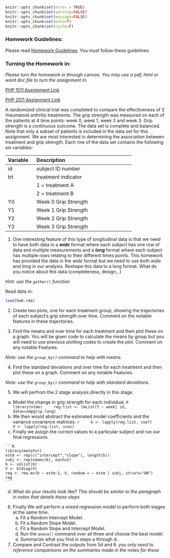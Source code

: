 ```r
knitr::opts_chunk$set(error = TRUE)
knitr::opts_chunk$set(warning=FALSE)
knitr::opts_chunk$set(message=FALSE)
knitr::opts_chunk$set(echo=T)
knitr::opts_chunk$set(cache=F)
```
### Homework Guidelines:

Please read [Homework Guidelines](../homework/guidelines.html). You must follow these guidelines. 


### Turning the Homework in:

*Please turn the homework in through canvas. You may use a pdf, html or word doc file to turn the assignment in.*

[PHP 1511 Assignment Link](https://canvas.brown.edu/courses/1075279/assignments/7694145)

[PHP 2511 Assignment Link](https://canvas.brown.edu/courses/1075280/assignments/7694144)


A randomized clinical trial was completed to compare the effectiveness of 2 rheumatoid arthritis treatments. The grip strength was measured on each of the patients at 4 time points: week 0, week 1, week 2 and week 3. Grip strength is a continuous outcome. The data set is complete and balanced. Note that only a subset of patients is included in the data set for this assignment. We are most interested in determining the association between treatment and grip strength. Each row of the data set contains the following six variables:

---------------------------------------------------------
Variable  Description
--------- ----------------------------------------------
id        subject ID number

trt       treatment indicator

          1 = treatment A
          
          2 = treatment B
          
Y0        Week 0 Grip Strength

Y1        Week 1 Grip Strength

Y2        Week 2 Grip Strength

Y3        Week 3 Grip Strength
---------------------------------------------------------

1.  One interesting feature of this type of longitudinal data is that we need to have both data in a ***wide*** format where each subject has one row of data and multiple measurements and a ***long*** format where each subject has multiple rows relating to their different times points. This homework has provided the data in the *wide* format but we need to use both *wide* and *long* in our analysis. Reshape this data to a long format. What do you notice about this data (completeness, design,..)

*Hint: use the `gather()` function*

Read data in:

```r
load(hw6.rda)
```


2. Create two plots, one for each treatment group, showing the trajectories of each subject’s grip strength over time. Comment on the notable features in these trajectories.




3. Find the means and over time for each treatment and then plot these on a graph. You will be given code to calculate the means by group but you will need to use previous plotting codes to create the plot. Comment on any notable Features. 

*Note: use the `group_by()` command to help with means.*



4. Find the standard deviations and over time for each treatment and then plot these on a graph. Comment on any notable Features. 

*Note: use the `group_by()` command to help with standard deviations.*


5. We will perfrom the 2 stage analysis directly in this stage. 

  a. Model the change in grip strength for each individual.
    ```R
    library(nlme)
    reg.list <- lmList(Y ~ week| id, data=compgrip.long)
    ```
  b. We then would abstract the estimated model coefficients and the variance covariance matrices. 
    ```r
    b <- lapply(reg.list, coef)
    V <- lapply(reg.list, vcov)
    ```
  c. Finally we assign the correct values to a particular subject and run our final regressions 
  
    ```R
    library(metafor)
    estm <- rep(c("intercept","slope"), length(b))
    subj <- rep(names(b), each=2)
    b <- unlist(b)
    V <- bldiag(V)
    reg <- rma.mv(b ~ estm-1, V, random = ~ estm | subj, struct="UN")
    reg
    ```
  d. What do your results look like? *This should be similar to the paragraph in notes that details these steps*
  
6. Finally We will perform a mixed regression model to perform both stages at the same time. 
    a. Fit a Random Intercept Model. 
    b. Fit a Random Slope Model.
    c. Fit a Random Slope and Intercept Model. 
    d. Run the `anova()` command over all three and choose the best model. 
    e. Summarize what you find in steps a through d. 




7. Compare and Contrast the outputs from 5d and 6. *you only need to reference comparisons on the summaries made in the notes for these*
    